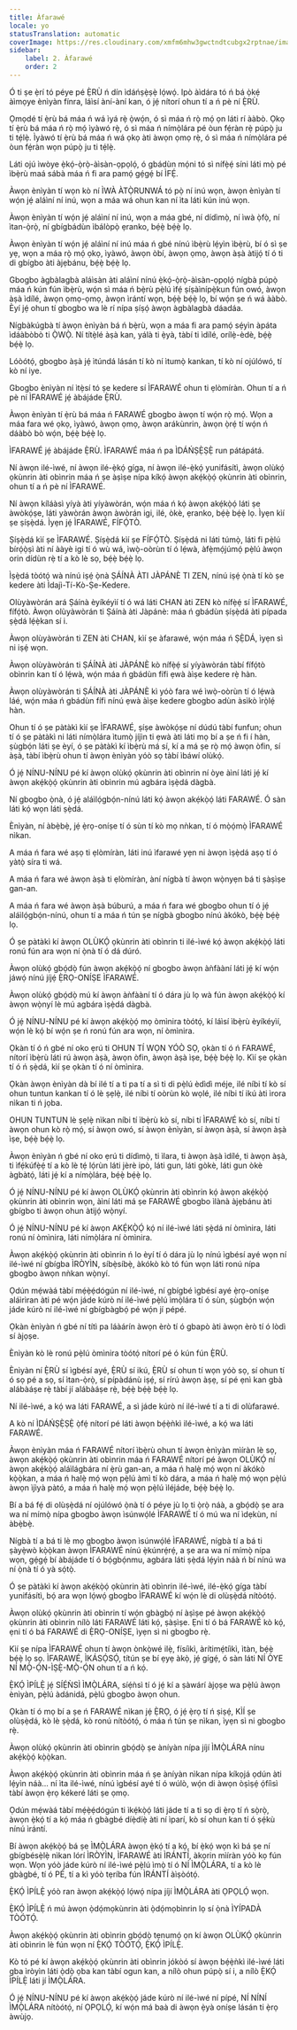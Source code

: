 ```yaml
---
title: Àfarawé
locale: yo
statusTranslation: automatic
coverImage: https://res.cloudinary.com/xmfm6mhw3gwctndtcubgx2rptnae/image/upload/v1740337243/small_cover_educacion_fundamental_a051170f1c.webp
sidebar:
    label: 2. Àfarawé
    order: 2
---
```

Ó ti ṣe ẹ̀rí tó péye pé Ẹ̀RÙ ń dín ìdáńṣẹ̀ṣẹ̀ lọ́wọ́. Ipò àìdára tó ń bá ọ̀kẹ́ àìmọye ènìyàn fínra, láìsí àní-àní kan, ó jẹ́ nítorí ohun tí a ń pè ní Ẹ̀RÙ.

Ọmọdé tí ẹ̀rù bá máa ń wá ìyá rẹ̀ ọ̀wọ́n, ó sì máa ń rọ̀ mọ́ ọn láti rí ààbò. Ọkọ tí ẹ̀rù bá máa ń rọ̀ mọ́ ìyàwó rẹ̀, ó sì máa ń nímọ̀lára pé òun fẹ́ràn rẹ̀ púpọ̀ ju ti tẹ́lẹ̀. Ìyàwó tí ẹ̀rù bá máa ń wá ọkọ àti àwọn ọmọ rẹ̀, ó sì máa ń nímọ̀lára pé òun fẹ́ràn wọn púpọ̀ ju ti tẹ́lẹ̀.

Láti ojú ìwòye ẹ̀kọ́-ọ̀rọ̀-àìsàn-ọpọlọ́, ó gbádùn mọ́ni tó sì nífẹ̀ẹ́ síni láti mọ̀ pé ìbẹ̀rù maá sábà máa ń fi ara pamọ́ gẹ́gẹ́ bí ÌFẸ́.

Àwọn ènìyàn tí wọn kò ní ÌWÀ ÀTỌ̀RUNWÁ tó pọ̀ ní inú wọn, àwọn ènìyàn tí wọ́n jẹ́ aláìní ní inú, wọn a máa wá ohun kan ní ìta láti kún inú wọn.

Àwọn ènìyàn tí wọ́n jẹ́ aláìní ní inú, wọn a máa gbé, ní dídìmọ̀, ní ìwà ọ̀fọ̀, ní ìtan-ọ̀rọ̀, ní gbígbádùn ìbálòpọ̀ ẹranko, bẹ́ẹ̀ bẹ́ẹ̀ lọ.

Àwọn ènìyàn tí wọ́n jẹ́ aláìní ní inú máa ń gbé nínú ìbẹ̀rù lẹ́yìn ìbẹ̀rù, bí ó sì ṣe yẹ, wọn a máa rọ̀ mọ́ ọkọ, ìyàwó, àwọn òbí, àwọn ọmọ, àwọn àṣà àtijọ́ tí ó ti di gbígbo àti àjẹbánu, bẹ́ẹ̀ bẹ́ẹ̀ lọ.

Gbogbo àgbàlagbà aláìsàn àti aláìní nínú ẹ̀kọ́-ọ̀rọ̀-àìsàn-ọpọlọ́ nígbà púpọ̀ máa ń kún fún ìbẹ̀rù, wọ́n sì máa ń bẹ̀rù pẹ̀lú ìfẹ́ ṣíṣàìnípẹ̀kun fún owó, àwọn àṣà ìdílé, àwọn ọmọ-ọmọ, àwọn ìrántí wọn, bẹ́ẹ̀ bẹ́ẹ̀ lọ, bí wọ́n ṣe ń wá ààbò. Èyí jẹ́ ohun tí gbogbo wa lè rí nípa ṣíṣọ́ àwọn àgbàlagbà dáadáa.

Nígbàkúgbà tí àwọn ènìyàn bá ń bẹ̀rù, wọn a máa fi ara pamọ́ sẹ́yìn àpáta ìdáàbòbò ti Ọ̀WỌ̀. Ní títẹ̀lé àṣà kan, yálà ti ẹ̀yà, tàbí ti ìdílé, orílẹ̀-èdè, bẹ́ẹ̀ bẹ́ẹ̀ lọ.

Lóòótọ́, gbogbo àṣà jẹ́ ìtúndá lásán tí kò ní ìtumọ̀ kankan, tí kò ní ojúlówó, tí kò ní iye.

Gbogbo ènìyàn ní ìtẹ̀sí tó ṣe kedere sí ÌFARAWÉ ohun ti ẹlòmíràn. Ohun tí a ń pè ní ÌFARAWÉ jẹ́ àbájáde Ẹ̀RÙ.

Àwọn ènìyàn tí ẹ̀rù bá máa ń FARAWÉ gbogbo àwọn tí wọ́n rọ̀ mọ́. Wọn a máa fara wé ọkọ, ìyàwó, àwọn ọmọ, àwọn arákùnrin, àwọn ọ̀rẹ́ tí wọ́n ń dáàbò bò wọ́n, bẹ́ẹ̀ bẹ́ẹ̀ lọ.

ÌFARAWÉ jẹ́ àbájáde Ẹ̀RÙ. ÌFARAWÉ máa ń pa ÌDÁŃṢẸ̀ṢẸ̀ run pátápátá.

Ní àwọn ilé-ìwé, ní àwọn ilé-ẹ̀kọ́ gíga, ní àwọn ilé-ẹ̀kọ́ yunifásítì, àwọn olùkọ́ ọkùnrin àti obìnrin máa ń ṣe àṣìṣe nípa kíkọ́ àwọn akẹ́kọ̀ọ́ ọkùnrin àti obìnrin, ohun tí a ń pè ní ÌFARAWÉ.

Ní àwọn kíláàsì yíyà àti yíyàwòrán, wọ́n máa ń kọ́ àwọn akẹ́kọ̀ọ́ láti ṣe àwòkọ́ṣe, láti yàwòrán àwọn àwòrán igi, ilé, òkè, ẹranko, bẹ́ẹ̀ bẹ́ẹ̀ lọ. Ìyẹn kìí ṣe ṣíṣẹ̀dá. Ìyẹn jẹ́ ÌFARAWÉ, FÍFỌ́TÒ.

Ṣíṣẹ̀dá kìí ṣe ÌFARAWÉ. Ṣíṣẹ̀dá kìí ṣe FÍFỌ́TÒ. Ṣíṣẹ̀dá ni láti túmọ̀, láti fi pẹ̀lú bírọ́ọ̀ṣì àti ní ààyè igi tí ó wù wá, ìwọ̀-oòrùn tí ó lẹ́wà, àfẹ̀mọ́júmọ́ pẹ̀lú àwọn orin dídùn rẹ̀ tí a kò lè sọ, bẹ́ẹ̀ bẹ́ẹ̀ lọ.

Ìṣẹ̀dá tòótọ́ wà nínú iṣẹ́ ọ̀nà ṢÁÍNÀ ÀTI JÀPÁNÈ TI ZEN, nínú iṣẹ́ ọ̀nà tí kò ṣe kedere àti Ìdajì-Tí-Kò-Ṣe-Kedere.

Olùyàwòrán ará Ṣáínà èyíkéyìí tí ó wá láti CHAN àti ZEN kò nífẹ̀ẹ́ sí ÌFARAWÉ, fífọ́tò. Àwọn olùyàwòrán ti Ṣáínà àti Jàpánè: máa ń gbádùn ṣíṣẹ̀dá àti pípada ṣẹ̀dá lẹ́ẹ̀kan sí i.

Àwọn olùyàwòrán ti ZEN àti CHAN, kìí ṣe àfarawé, wọ́n máa ń ṢẸ̀DÁ, ìyẹn sì ni iṣẹ́ wọn.

Àwọn olùyàwòrán ti ṢÁÍNÀ àti JÀPÁNÈ kò nífẹ̀ẹ́ sí yíyàwòrán tàbí fífọ́tò obìnrin kan tí ó lẹ́wà, wọ́n máa ń gbádùn fífi ẹwà àìṣe kedere rẹ̀ hàn.

Àwọn olùyàwòrán ti ṢÁÍNÀ àti JÀPÁNÈ kì yóò fara wé ìwọ̀-oòrùn tí ó lẹ́wà láé, wọ́n máa ń gbádùn fífi nínú ẹwà àìṣe kedere gbogbo adùn àsìkò ìrọ̀lẹ́ hàn.

Ohun tí ó ṣe pàtàkì kìí ṣe ÌFARAWÉ, ṣíṣe àwòkọ́ṣe ní dúdú tàbí funfun; ohun tí ó ṣe pàtàkì ni láti nímọ̀lára ìtumọ̀ jíjìn ti ẹwà àti láti mọ bí a ṣe ń fi í hàn, ṣùgbọ́n láti ṣe èyí, ó ṣe pàtàkì kí ìbẹ̀rù má sí, kí a má ṣe rọ̀ mọ́ àwọn òfin, sí àṣà, tàbí ìbẹ̀rù ohun tí àwọn ènìyàn yóò sọ tàbí ìbáwí olùkọ́.

Ó jẹ́ NÍNU-NÍNU pé kí àwọn olùkọ́ ọkùnrin àti obìnrin ní òye àìní láti jẹ́ kí àwọn akẹ́kọ̀ọ́ ọkùnrin àti obìnrin mú agbára ìṣẹ̀dá dàgbà.

Ní gbogbo ọ̀nà, ó jẹ́ aláìlọ́gbọ́n-nínú láti kọ́ àwọn akẹ́kọ̀ọ́ láti FARAWÉ. Ó sàn láti kọ́ wọn láti ṣẹ̀dá.

Ènìyàn, ní àbẹ̀bẹ̀, jẹ́ ẹ̀rọ-oníṣe tí ó sùn tí kò mọ nǹkan, tí ó mọ̀ọ́mọ̀ ÌFARAWÉ nìkan.

A máa ń fara wé aṣọ ti ẹlòmíràn, láti inú ìfarawé yẹn ni àwọn ìṣẹ̀dá aṣọ tí ó yàtọ̀ síra ti wá.

A máa ń fara wé àwọn àṣà ti ẹlòmíràn, àní nígbà tí àwọn wọ̀nyẹn bá ti ṣàṣìṣe gan-an.

A máa ń fara wé àwọn àṣà búburú, a máa ń fara wé gbogbo ohun tí ó jẹ́ aláìlọ́gbọ́n-nínú, ohun tí a máa ń tún ṣe nígbà gbogbo nínú àkókò, bẹ́ẹ̀ bẹ́ẹ̀ lọ.

Ó ṣe pàtàkì kí àwọn OLÙKỌ́ ọkùnrin àti obìnrin ti ilé-ìwé kọ́ àwọn akẹ́kọ̀ọ́ láti ronú fún ara wọn ní ọ̀nà tí ó dá dúró.

Àwọn olùkọ́ gbọ́dọ̀ fún àwọn akẹ́kọ̀ọ́ ní gbogbo àwọn àǹfààní láti jẹ́ kí wọ́n jáwọ́ nínú jíjẹ́ Ẹ̀RỌ-ONÍṢE ÌFARAWÉ.

Àwọn olùkọ́ gbọ́dọ̀ mú kí àwọn àǹfààní tí ó dára jù lọ wà fún àwọn akẹ́kọ̀ọ́ kí àwọn wọ̀nyí lè mú agbára ìṣẹ̀dá dàgbà.

Ó jẹ́ NÍNU-NÍNU pé kí àwọn akẹ́kọ̀ọ́ mọ òmìnira tòótọ́, kí láìsí ìbẹ̀rù èyíkéyìí, wọ́n lè kọ́ bí wọ́n ṣe ń ronú fún ara wọn, ní òmìnira.

Ọkàn tí ó ń gbé ní oko ẹrú ti OHUN TÍ WỌN YÓÒ SỌ, ọkàn tí ó ń FARAWÉ, nítorí ìbẹ̀rù láti rú àwọn àṣà, àwọn òfin, àwọn àṣà ìṣe, bẹ́ẹ̀ bẹ́ẹ̀ lọ. Kìí ṣe ọkàn tí ó ń ṣẹ̀dá, kìí ṣe ọkàn tí ó ní òmìnira.

Ọkàn àwọn ènìyàn dà bí ilé tí a ti pa tí a sì ti di pẹ̀lú èdìdì méje, ilé níbi tí kò sí ohun tuntun kankan tí ó lè ṣẹlẹ̀, ilé níbi tí oòrùn kò wọlé, ilé níbi tí ikú àti ìrora nìkan ti ń jọba.

OHUN TUNTUN lè ṣẹlẹ̀ nìkan níbi tí ìbẹ̀rù kò sí, níbi tí ÌFARAWÉ kò sí, níbi tí àwọn ohun kò rọ̀ mọ́, sí àwọn owó, sí àwọn ènìyàn, sí àwọn àṣà, sí àwọn àṣà ìṣe, bẹ́ẹ̀ bẹ́ẹ̀ lọ.

Àwọn ènìyàn ń gbé ní oko ẹrú ti dídìmọ̀, ti ìlara, ti àwọn àṣà ìdílé, ti àwọn àṣà, ti ìfẹ́kúfẹ̀ẹ́ tí a kò lè tẹ́ lọ́rùn láti jèrè ipò, láti gun, láti gòkè, láti gun òkè àgbàtọ́, láti jẹ́ kí a nímọ̀lára, bẹ́ẹ̀ bẹ́ẹ̀ lọ.

Ó jẹ́ NÍNU-NÍNU pé kí àwọn OLÙKỌ́ ọkùnrin àti obìnrin kọ́ àwọn akẹ́kọ̀ọ́ ọkùnrin àti obìnrin wọn, àìní láti má ṣe FARAWÉ gbogbo ìlànà àjẹbánu àti gbígbo ti àwọn ohun àtijọ́ wọ̀nyí.

Ó jẹ́ NÍNU-NÍNU pé kí àwọn AKẸ́KỌ̀Ọ́ kọ́ ní ilé-ìwé láti ṣẹ̀dá ní òmìnira, láti ronú ní òmìnira, láti nímọ̀lára ní òmìnira.

Àwọn akẹ́kọ̀ọ́ ọkùnrin àti obìnrin ń lo èyí tí ó dára jù lọ nínú ìgbésí ayé wọn ní ilé-ìwé ní gbígba ÌRÒYÌN, síbẹ̀síbẹ̀, àkókò kò tó fún wọn láti ronú nípa gbogbo àwọn nǹkan wọ̀nyí.

Ọdún mẹ́wàá tàbí mẹ́ẹ̀ẹ́dógún ní ilé-ìwé, ní gbígbé ìgbésí ayé ẹ̀rọ-oníṣe aláìrìran àti pé wọ́n jáde kúrò ní ilé-ìwé pẹ̀lú ìmọ̀lára tí ó sùn, ṣùgbọ́n wọ́n jáde kúrò ní ilé-ìwé ní gbígbàgbọ́ pé wọ́n jí pépé.

Ọkàn ènìyàn ń gbé ní títì pa láàárín àwọn èrò tí ó gbapò àti àwọn èrò tí ó lòdì sí àjọṣe.

Ènìyàn kò lè ronú pẹ̀lú òmìnira tòótọ́ nítorí pé ó kún fún Ẹ̀RÙ.

Ènìyàn ní Ẹ̀RÙ sí ìgbésí ayé, Ẹ̀RÙ sí ikú, Ẹ̀RÙ sí ohun tí wọn yóò sọ, sí ohun tí ó sọ pé a sọ, sí ìtan-ọ̀rọ̀, sí pípàdánù iṣẹ́, sí rírú àwọn àṣẹ, sí pé ẹnì kan gbà alábàáṣe rẹ̀ tàbí jí alábàáṣe rẹ̀, bẹ́ẹ̀ bẹ́ẹ̀ bẹ́ẹ̀ lọ.

Ní ilé-ìwé, a kọ́ wa láti FARAWÉ, a sì jáde kúrò ní ilé-ìwé tí a ti di olùfarawé.

A kò ní ÌDÁŃṢẸ̀ṢẸ̀ ọ̀fẹ́ nítorí pé láti àwọn bẹ́ẹ̀ǹkì ilé-ìwé, a kọ́ wa láti FARAWÉ.

Àwọn ènìyàn máa ń FARAWÉ nítorí ìbẹ̀rù ohun tí àwọn ènìyàn mìíràn lè sọ, àwọn akẹ́kọ̀ọ́ ọkùnrin àti obìnrin máa ń FARAWÉ nítorí pé àwọn OLÙKỌ́ ní àwọn akẹ́kọ̀ọ́ aláìlágbára ní ẹ̀rù gan-an, a máa ń halẹ̀ mọ́ wọn ní àkókò kọ̀ọ̀kan, a máa ń halẹ̀ mọ́ wọn pẹ̀lú àmì tí kò dára, a máa ń halẹ̀ mọ́ wọn pẹ̀lú àwọn ìjìyà pàtó, a máa ń halẹ̀ mọ́ wọn pẹ̀lú ìléjáde, bẹ́ẹ̀ bẹ́ẹ̀ lọ.

Bí a bá fẹ́ di olùṣẹ̀dá ní ojúlówó ọ̀nà tí ó péye jù lọ ti ọ̀rọ̀ náà, a gbọ́dọ̀ ṣe ara wa ní mímọ̀ nípa gbogbo àwọn ìsúnwọ́lé ÌFARAWÉ tí ó mú wa ní ìdẹkùn, ní àbẹ̀bẹ̀.

Nígbà tí a bá ti lè mọ gbogbo àwọn ìsúnwọ́lé ÌFARAWÉ, nígbà tí a bá ti ṣàyẹ̀wò kọ̀ọ̀kan àwọn ÌFARAWÉ nínú ẹ̀kúnrẹ́rẹ́, a ṣe ara wa ní mímọ̀ nípa wọn, gẹ́gẹ́ bí àbájáde tí ó bọ́gbọ́nmu, agbára láti ṣẹ̀dá lẹ́yìn náà ń bí nínú wa ní ọ̀nà tí ó yà sọ́tọ̀.

Ó ṣe pàtàkì kí àwọn akẹ́kọ̀ọ́ ọkùnrin àti obìnrin ilé-ìwé, ilé-ẹ̀kọ́ gíga tàbí yunifásítì, bọ́ ara wọn lọ́wọ́ gbogbo ÌFARAWÉ kí wọ́n lè di olùṣẹ̀dá nítòótọ́.

Àwọn olùkọ́ ọkùnrin àti obìnrin tí wọ́n gbàgbọ́ ní àṣìṣe pé àwọn akẹ́kọ̀ọ́ ọkùnrin àti obìnrin nílò láti FARAWÉ láti kọ́, ṣàṣìṣe. Ẹni tí ó bá FARAWÉ kò kọ́, ẹni tí ó bá FARAWÉ di Ẹ̀RỌ-ONÍṢE, ìyẹn sì ni gbogbo rẹ̀.

Kìí ṣe nípa ÌFARAWÉ ohun tí àwọn ònkọ̀wé ilẹ̀, físíìkì, àrítimẹ́tíìkì, ìtàn, bẹ́ẹ̀ bẹ́ẹ̀ lọ sọ. ÌFARAWÉ, ÌKÁSỌ́SỌ́, títún ṣe bí ẹyẹ àkọ̀, jẹ́ gígẹ́, ó sàn láti NÍ ÒYE NÍ MỌ̀-Ọ́N-ÌṢẸ̀-MỌ̀-Ọ́N ohun tí a ń kọ́.

Ẹ̀KỌ́ ÌPÍLẸ̀ jẹ́ SÍẸ́ǸSÌ ÌMỌ̀LÁRA, síẹ́ǹsì tí ó jẹ́ kí a ṣàwárí àjọṣe wa pẹ̀lú àwọn ènìyàn, pẹ̀lú àdánidá, pẹ̀lú gbogbo àwọn ohun.

Ọkàn tí ó mọ bí a ṣe ń FARAWÉ nìkan jẹ́ Ẹ̀RỌ, ó jẹ́ ẹ̀rọ tí ń ṣiṣẹ́, KÌÍ ṣe olùṣẹ̀dá, kò lè ṣẹ̀dá, kò ronú nítòótọ́, ó máa ń tún ṣe nìkan, ìyẹn sì ni gbogbo rẹ̀.

Àwọn olùkọ́ ọkùnrin àti obìnrin gbọ́dọ̀ ṣe àníyàn nípa jíjí ÌMỌ̀LÁRA nínu akẹ́kọ̀ọ́ kọ̀ọ̀kan.

Àwọn akẹ́kọ̀ọ́ ọkùnrin àti obìnrin máa ń ṣe àníyàn nìkan nípa kíkọjá ọdún àti lẹ́yìn náà... ní ìta ilé-ìwé, nínú ìgbésí ayé tí ó wúlò, wọ́n di àwọn òṣìṣẹ́ ọ́fíìsì tàbí àwọn ẹ̀rọ kékeré láti ṣe ọmọ.

Ọdún mẹ́wàá tàbí mẹ́ẹ̀ẹ́dógún ti ìkẹ́kọ̀ọ́ láti jáde tí a ti sọ di ẹ̀rọ tí ń sọ̀rọ̀, àwọn ẹ̀kọ́ tí a kọ́ máa ń gbàgbé díẹ̀díẹ̀ àti ní ìparí, kò sí ohun kan tí ó ṣẹ́kù nínú ìrántí.

Bí àwọn akẹ́kọ̀ọ́ bá ṣe ÌMỌ̀LÁRA àwọn ẹ̀kọ́ tí a kọ́, bí ẹ̀kọ́ wọn kì bá ṣe ní gbígbésẹ̀lẹ̀ nìkan lórí ÌRÒYÌN, ÌFARAWÉ àti ÌRÁNTÍ, àkọrin mìíràn yóò kọ fún wọn. Wọn yóò jáde kúrò ní ilé-ìwé pẹ̀lú ìmọ̀ tí ó NÍ ÌMỌ̀LÁRA, tí a kò lè gbàgbé, tí ó PÉ, tí a kì yóò tẹríba fún ÌRÁNTÍ àìṣòótọ́.

Ẹ̀KỌ́ ÌPÍLẸ̀ yóò ran àwọn akẹ́kọ̀ọ́ lọ́wọ́ nípa jíjí ÌMỌ̀LÁRA àti ỌPỌLỌ́ wọn.

Ẹ̀KỌ́ ÌPÍLẸ̀ ń mú àwọn ọ̀dọ́mọkùnrin àti ọ̀dọ́mọbìnrin lọ sí ọ̀nà ÌYÍPADÀ TÒÓTỌ́.

Àwọn akẹ́kọ̀ọ́ ọkùnrin àti obìnrin gbọ́dọ̀ tẹnumọ́ ọn kí àwọn OLÙKỌ́ ọkùnrin àti obìnrin lè fún wọn ní Ẹ̀KỌ́ TÒÓTỌ́, Ẹ̀KỌ́ ÌPÍLẸ̀.

Kò tó pé kí àwọn akẹ́kọ̀ọ́ ọkùnrin àti obìnrin jókòó sí àwọn bẹ́ẹ̀ǹkì ilé-ìwé láti gba ìròyìn láti ọ̀dọ̀ ọba kan tàbí ogun kan, a nílò ohun púpọ̀ sí i, a nílò Ẹ̀KỌ́ ÌPÍLẸ̀ láti jí ÌMỌ̀LÁRA.

Ó jẹ́ NÍNU-NÍNU pé kí àwọn akẹ́kọ̀ọ́ jáde kúrò ní ilé-ìwé ní pípé, NÍ NÍNÍ ÌMỌ̀LÁRA nítòótọ́, ní ỌPỌLỌ́, kí wọ́n má baà di àwọn ẹ̀yà oníṣe lásán ti ẹ̀rọ àwùjọ.

